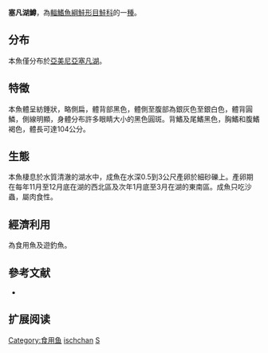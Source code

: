 {{NoteTA|G1=LS}}
{{Speciesbox
| name = 塞凡湖鱒
| status = NE
| status_system = IUCN3.1
| image = Stamp of Armenia m176.jpg
| image_width = 250px
| genus = Salmo
| species = ischchan
| authority = [[Kessler|Kessler]], 1877
| synonyms = *''Salmo danilewskii''<br /><small>Gulelmi, 1888</small>
*''Salmo gegarkuni''<br /><small>Kessler, 1877</small>
*''Salmo ischchan aestivalis''<br /><small>Fortunatov, 1926</small>
*''Salmo ischchan danilewskii''<br /><small>Gulelmi, 1888</small>
}}

'''塞凡湖鱒'''，為[[輻鰭魚綱|輻鰭魚綱]][[鮭形目|鮭形目]][[鮭科|鮭科]]的一[[種|種]]。

==分布==
本魚僅分布於[[亞美尼亞|亞美尼亞]][[塞凡湖|塞凡湖]]。

==特徵==
本魚體呈紡錘狀，略側扁，體背部黑色，體側至腹部為銀灰色至銀白色，體背圓鱗，側線明顯，身體分布許多眼睛大小的黑色圓斑。背鰭及尾鰭黑色，胸鰭和腹鰭褐色，體長可達104公分。

==生態==
本魚棲息於水質清澈的湖水中，成魚在水深0.5到3公尺產卵於細砂礫上。產卵期在每年11月至12月底在湖的西北區及次年1月底至3月在湖的東南區。成魚只吃沙蟲，屬肉食性。

==經濟利用==
為食用魚及遊釣魚。

==參考文献==
*{{FishBase_species|genus=Salmo|species=ischchan|year=2011|month=12}}

== 扩展阅读 ==
{{refbegin}}
{{wikispecies-inline|ischchan|塞凡湖鱒}}
{{refend}}
{{Taxonbar|from=Q2416197}}

[[Category:食用鱼|Category:食用鱼]]
[[Category:鱒屬|ischchan]]
[[Category:1877年描述的鱼类|S]]